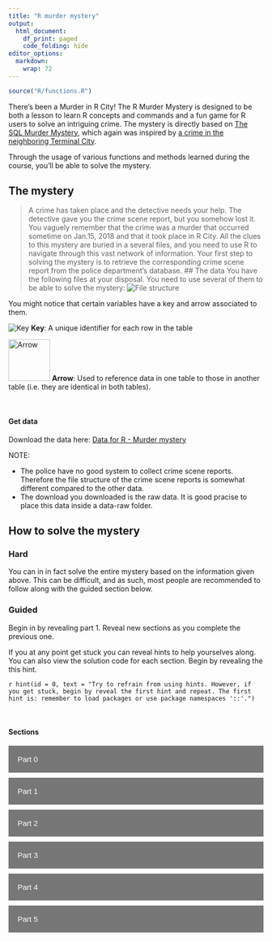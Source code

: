 ```yaml
---
title: "R murder mystery"
output:
  html_document:
    df_print: paged
    code_folding: hide
editor_options: 
  markdown: 
    wrap: 72
---
```


```r
source("R/functions.R")
```

There's been a Murder in R City! The R Murder Mystery is designed to be
both a lesson to learn R concepts and commands and a fun game for R
users to solve an intriguing crime. The mystery is directly based on
[The SQL Murder Mystery](https://mystery.knightlab.com), which again was
inspired by [a crime in the neighboring Terminal
City](https://github.com/veltman/clmystery).

Through the usage of various functions and methods learned during the
course, you'll be able to solve the mystery.

## The mystery

> A crime has taken place and the detective needs your help. The
> detective gave you the crime scene report, but you somehow lost it.
> You vaguely remember that the crime was a murder that occurred
> sometime on Jan.15, 2018 and that it took place in R City. All the
> clues to this mystery are buried in a several files, and you need to
> use R to navigate through this vast network of information. Your first
> step to solving the mystery is to retrieve the corresponding crime
> scene report from the police department's database.
## The data
You have the following files at your disposal. You need to use several of them to be able to solve the mystery:
![File structure](images/file_structure.png) 

You might notice that
certain variables have a key and arrow associated to them.

![Key](images/paste-27ECAE2C.png)
**Key**: A unique identifier for each row in the table 

![Arrow](images/paste-9621EB24.png){width="82"}
**Arrow**: Used to reference data in one table to those in another table (i.e. they are identical in both tables).

<br/>

#### Get data
Download the data here: [Data for R - Murder mystery](https://github.com/AndersAskeland/R-murder-mystery/blob/main/data-raw/r-murder-mystery.zip?raw=true)

NOTE:

* The police have no good  system to collect crime scene reports. Therefore the file structure of the crime scene reports is somewhat different compared to the other data.
* The download you downloaded is the raw data. It is good pracise to place this data inside a data-raw folder.

## How to solve the mystery 
### Hard

You can in in fact solve the entire mystery based on the information
given above. This can be difficult, and as such, most people are recommended
to follow along with the guided section below.

### Guided

Begin in by revealing part 1. Reveal new sections as you
complete the previous one.

If you at any point get stuck you can reveal hints to help yourselves
along. You can also view the solution code for each section. Begin by revealing the this hint.

`r hint(id = 0, text = "Try to refrain from using hints. However, if you get stuck, begin by reveal the first hint and repeat. The first hint is: remember to load packages or use package namespaces '::'.")`

<br/>

#### Sections
<button class="collapsible">
Part 0
</button>
::: content
<p>
## Part 0: Read data
Download and read in the data. If you ever make use of the code solutions, the data for those are stored in the relative path of "data-raw/". You can use the `here()` function to set a relative path.

`r hint(id = 1, text = "The data is packaged. You might need to use a tool to extract it.")`
`r hint(id = 2, text = "Use 'unzip()' to extract the data.")`


<br/>

#### Solution code

```r
# Unzip data
unzip(here("data-raw/r-murder-mystery.zip"),
      exdir = here("data-raw/"))
```

</p>
:::





<button class="collapsible">
Part 1
</button>
::: content
<p>

## Part 1: Investigate the crime scene report

Investigate the crime scene report for valuable information. For this
task you will need to read in the crime scene file, and filter and
select the column and that you need.

`r hint(id = 1, text = "You want to look at the crime scene reports and look for a murder that happened on jan. 15, 2018 in R City")`
`r hint(id = 2, text = "The data is stored in seperate data files. Can you recall a method to combine them?")`
`r hint(id = 3, text = "It might be a good idea to use create a function to read in each data file.")`
`r hint(id = 4, text = "You can use 'dir_ls()' and 'map_dfr()' to read the data")`
`r hint(id = 5, text = "Data can be read with 'vroom()' or 'read_csv()'")`
`r hint(id = 6, text = "You can use dplyr verbs such as filter and select to find the data you are interested in.")`

<br/>

#### Solution
```r
# Function to read data
read_crime_scene_report <- function(file_path) {
    vroom(
        here(file_path),
        col_types = cols(
            date = col_character(),
            type = col_character(),
            description = col_character(),
            city = col_character()
        )
    )
}
# Get a list of directories
crime_scene_report_files <- dir_ls(here("data-raw/crime_scene_report/"))
    
# Read data - This can take some time
crime_scene_report_df <- map_dfr(crime_scene_report_files, read_crime_scene_report)
# Find crime scene report
crime_scene_report_df %>% 
    filter(date == "20180115" & 
                      type == "murder" &
                      city == "R City") %>%
    select(description)
```

</p>
:::



<button class="collapsible">
Part 2
</button>
::: content
<p>

## Part 2 - Find witnesses

Find the witness statement.

`r hint(id = 1, text = "You will not be able to locate the witness statement before finding out which persons gave the statmenents.")`
`r hint(id = 2, text = "Investigate the person data file, and look for a person that lives at the last house on Northwestern Dr and a person named Annabel that lives on Franklin Ave.")`
`r hint(id = 3, text = "To find the person that lives on Northwestern dr you can use the dplyr function 'arrange()' to sort address numbers.")`
`r hint(id = 4, text = "To find Annabel you  can use a regular expresions and the stringr function 'str_detect()'.")`

<br/>

#### Solution
```r
# Read person data
person <- vroom(here("data-raw/person.csv"))
# Find person living on the last house on Northwestern Dr
person %>% 
    filter(address_street_name == "Northwestern Dr") %>%
    arrange(desc(address_number))
# Find the person named Annabel living on Franklin Ave
person %>% 
    filter(address_street_name == "Franklin Ave" &
                     str_detect(name, "Annabel"))
```
</p>
:::


<button class="collapsible">
Part 3
</button>
::: content
<p>
## Part 3 - Look at witness statement
Find the witness statements.
`r hint(id = 1, text = "Look for a witness statement with a matching 'id'")`
`r hint(id = 2, text = "Vroom might not be able to guess the file delimited. Check the '?vroom' help file to see if there is any arguments you can use to read the file.")`
`r hint(id = 3, text = "Annabel Miller has a 'id' of '16371'")`
`r hint(id = 4, text = "Morty Schapiro has a 'id' of '14887'")`
`r hint(id = 5, text = "The 'id' variable from the person table is the same as the 'person_id' variable in the inteview table")`
`r hint(id = 6, text = "To find the statement you can filter on 'person_id'")`

<br/>

#### Solution code
```r
# Read interview file
interview <- vroom(here("data-raw/interview.csv"), 
                          delim = ",")
# Find Annabel Miller's statement
interview %>% 
    filter(person_id == 16371) %>%
    select(transcript)
# Find Morty Schapiro's statement
interview %>% 
    filter(person_id == 14887) %>%
    select(transcript)
```
</p>
:::




<button class="collapsible">
Part 4
</button>
::: content
<p>
## Part 4.1 - Who was at the gym? (Annabel)
Find out who Annabel saw

`r hint(id = 1, text = "You need to find out who visited the gym at the time Annabel noticed someone.")`
`r hint(id = 2, text = "Annabel also noticed that the last part of the members id was '48Z'.")`
`r hint(id = 3, text = "You might need to use two datasets at the same time.")`
`r hint(id = 4, text = "You need the 'get_fit_now_member' and 'get_fit_now_check_in' data sets.")`
`r hint(id = 5, text = "You might be able to combine the data somehow.")`
`r hint(id = 6, text = "Using a function such as 'left_join' could work.")`
`r hint(id = 7, text = "The dplyr and stringr package has some great functions that can help you along.")`
`r hint(id = 8, text = "Regex :)")`
`r hint(id = 9, text = "A combination of 'filter()' and 'str_detet()' is always great to use when extracting data about gym members.")`

<br/>

#### Solution
```r
# Read data files
get_fit_now_member <- vroom(here("data-raw/get_fit_now_member.csv"))
get_fit_now_check_in <- vroom(here("data-raw/get_fit_now_check_in.csv"))
# Join data
fitness_person_checkin_combined <- left_join(x = get_fit_now_member, y = get_fit_now_check_in, by = c("id" = "membership_id"))
# Find people that were at the gym Annabel specified
fitness_person_checkin_combined %>%
    filter(check_in_date == 20180109 &
                      str_detect(id, "48Z"))
```

## Part 4.2 - Who owns the car that Morty saw?
Figure out who of the two gym rats that own the car that Morty saw.

`r hint(id = 1, text = "You can perhaps use the 'licence_id' to identify the perpetrator.")`
`r hint(id = 2, text = "You might need to combine some tables in order to find the person of interest.")`
`r hint(id = 3, text = "Morty saw a licence plate number that contained 'H42W'")`

<br/>

#### Solution
```r
# Read data files
driver_licence <- vroom(here("data-raw/drivers_license.csv"))
    
# Find licence ID of Joe and Jeremy
person %>%
    filter(id %in% c(28819, 67318)) %>%
    select(c(name, license_id))
# Find car
driver_licence %>%
    filter(id %in% c(173289, 423327))
# Combine data - Easier to read
combined_data <- left_join(x = person, y = driver_licence, by = c("license_id" = "id")) %>%
    filter(license_id %in% c(173289, 423327) &
                      str_detect(plate_number, "H42W")) 
# Print data
combined_data
```

</p>
:::

<button class="collapsible">
Part 5
</button>
::: content
<p>
### Congratulation! You have found the killer!



or have you?
</p>
:::



<br/>

<br/>

















```{=html}
<style>
.collapsible {
  background-color: #777;
  margin-bottom: 10px;
  color: white;
  cursor: pointer;
  padding: 18px;
  width: 100%;
  border: none;
  text-align: left;
  outline: none;
  font-size: 15px;
}
.active, .collapsible:hover {
  background-color: #555;
}
.content {
  padding: 0 18px;
  max-height: 0;
  overflow: hidden;
  transition: max-height 0.2s ease-out;
  background-color: #f1f1f1;
}
</style>
```
```{=html}
<script>
var coll = document.getElementsByClassName("collapsible");
var i;
for (i = 0; i < coll.length; i++) {
  coll[i].addEventListener("click", function() {
    this.classList.toggle("active");
    var content = this.nextElementSibling;
    if (content.style.maxHeight){
      content.style.maxHeight = null;
    } else {
      content.style.maxHeight = content.scrollHeight + "5000px";
    } 
  });
}
</script>
```